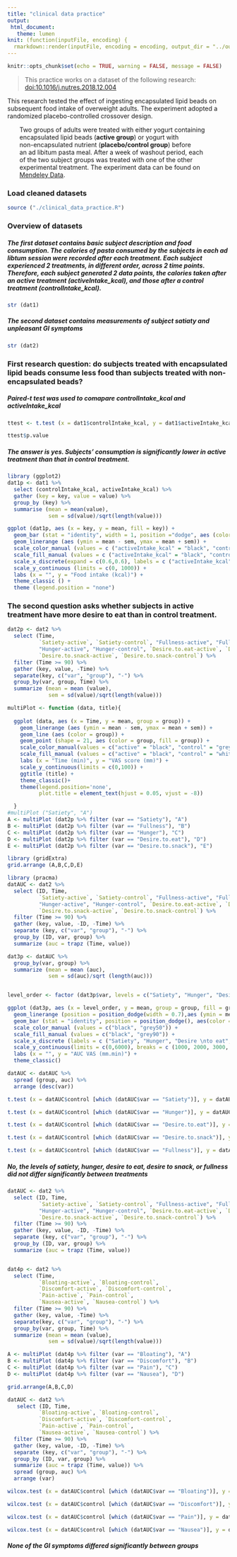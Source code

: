 ```yaml
---
title: "clinical data practice"
output: 
 html_document:
   theme: lumen
knit: (function(inputFile, encoding) {
  rmarkdown::render(inputFile, encoding = encoding, output_dir = "../output/") })
---
```


```r
knitr::opts_chunk$set(echo = TRUE, warning = FALSE, message = FALSE)
```

> This practice works on a dataset of the following research:    
> [doi:10.1016/j.nutres.2018.12.004](https://doi.org/10.1016/j.nutres.2018.12.004)    


This research tested the effect of ingesting encapsulated lipid beads on subsequent food intake of overweight adults. The experiment adopted a randomized placebo-controlled crossover design.   

|        Two groups of adults were treated with either yogurt containing 
|        encapsulated lipid beads (**active group**) or yogurt with 
|        non-encapsulated nutrient (**placebo/control group**) before
|        an ad libitum pasta meal. After a week of washout period, each
|        of the two subject groups was treated with one of the other 
|        experimental treatment. The experiment data can be found on 
|        [Mendeley Data](https://data.mendeley.com/datasets/hxyx3vdf3b/1).    

### Load cleaned datasets
```r
source ("./clinical_data_practice.R")
```

### Overview of datasets    
##### The first dataset contains basic subject description and food consumption. The calories of pasta consumed by the subjects in each *ad libtum* session were recorded after each treatment. Each subject experienced 2 treatments, in different order, across 2 time points. Therefore, each subject generated 2 data points, the calories taken after an active treatment (**activeIntake_kcal**), and those after a control treatment (**controlIntake_kcal**).  
```r
str (dat1)
```

##### The second dataset contains measurements of subject satiaty and unpleasant GI symptoms
```r
str (dat2)
```
    
### First research question: do subjects treated with encapsulated lipid beads consume less food than subjects treated with non-encapsulated beads?    
    
##### Paired-t test was used to comapare controlIntake_kcal and activeIntake_kcal    
```r
ttest <- t.test (x = dat1$controlIntake_kcal, y = dat1$activeIntake_kcal, paired = TRUE)

ttest$p.value
```

##### The answer is yes. Subjects' consumption is significantly lower in active treatment than that in control treatment.
```r
library (ggplot2)
dat1p <- dat1 %>% 
  select (controlIntake_kcal, activeIntake_kcal) %>% 
  gather (key = key, value = value) %>% 
  group_by (key) %>% 
  summarise (mean = mean(value),
             sem = sd(value)/sqrt(length(value)))

ggplot (dat1p, aes (x = key, y = mean, fill = key)) +
  geom_bar (stat = "identity", width = 1, position ="dodge", aes (color = key, fill = key)) +
  geom_linerange (aes (ymin = mean - sem, ymax = mean + sem)) +
  scale_color_manual (values = c ("activeIntake_kcal" = "black", "controlIntake_kcal" = "grey50")) +
  scale_fill_manual (values = c ("activeIntake_kcal" = "black", "controlIntake_kcal" = "grey90")) +
  scale_x_discrete(expand = c(0.6,0.6), labels = c ("activeIntake_kcal" = "Active", "controlIntake_kcal" = "Cnotrol")) +
  scale_y_continuous (limits = c(0, 1000)) +
  labs (x = "", y = "Food intake (kcal)") +
  theme_classic () +
  theme (legend.position = "none")
```

### The second question asks whether subjects in active treatment have more desire to eat than in control treatment.
```r
dat2p <- dat2 %>% 
  select (Time,
          `Satiety-active`, `Satiety-control`, "Fullness-active", "Fullness-control", 
          "Hunger-active", "Hunger-control", `Desire.to.eat-active`, `Desire.to.eat-control`, 
          `Desire.to.snack-active`, `Desire.to.snack-control`) %>% 
  filter (Time >= 90) %>% 
  gather (key, value, -Time) %>% 
  separate(key, c("var", "group"), "-") %>% 
  group_by(var, group, Time) %>% 
  summarize (mean = mean (value),
             sem = sd(value)/sqrt(length(value)))

multiPlot <- function (data, title){
  
  ggplot (data, aes (x = Time, y = mean, group = group)) +
    geom_linerange (aes (ymin = mean - sem, ymax = mean + sem)) +
    geom_line (aes (color = group)) +
    geom_point (shape = 21, aes (color = group, fill = group)) +
    scale_color_manual(values = c("active" = "black", "control" = "grey"))+
    scale_fill_manual (values = c("active" = "black", "control" = "white")) +
    labs (x = "Time (min)", y = "VAS score (mm)") +
    scale_y_continuous(limits = c(0,100)) +
    ggtitle (title) +
    theme_classic()+
    theme(legend.position='none', 
          plot.title = element_text(hjust = 0.05, vjust = -8)) 

  }
#multiPlot ("Satiety", "A")
A <- multiPlot (dat2p %>% filter (var == "Satiety"), "A")
B <- multiPlot (dat2p %>% filter (var == "Fullness"), "B")
C <- multiPlot (dat2p %>% filter (var == "Hunger"), "C")
D <- multiPlot (dat2p %>% filter (var == "Desire.to.eat"), "D") 
E <- multiPlot (dat2p %>% filter (var == "Desire.to.snack"), "E")

library (gridExtra)
grid.arrange (A,B,C,D,E)
```

```r
library (pracma)
datAUC <- dat2 %>%
  select (ID, Time,
          `Satiety-active`, `Satiety-control`, "Fullness-active", "Fullness-control", 
          "Hunger-active", "Hunger-control", `Desire.to.eat-active`, `Desire.to.eat-control`, 
          `Desire.to.snack-active`, `Desire.to.snack-control`) %>% 
  filter (Time >= 90) %>% 
  gather (key, value, -ID, -Time) %>% 
  separate (key, c("var", "group"), "-") %>% 
  group_by (ID, var, group) %>% 
  summarize (auc = trapz (Time, value))

dat3p <- datAUC %>% 
  group_by(var, group) %>% 
  summarize (mean = mean (auc),
             sem = sd(auc)/sqrt (length(auc)))


level_order <- factor (dat3p$var, levels = c("Satiety", "Hunger", "Desire.to.eat", "Desire.to.snack", "Fullness"))

ggplot (dat3p, aes (x = level_order, y = mean, group = group, fill = group)) +
  geom_linerange (position = position_dodge(width = 0.7),aes (ymin = mean - sem, ymax = mean + sem)) +
  geom_bar (stat = "identity", position = position_dodge(), aes(color = group)) +
  scale_color_manual (values = c("black", "grey50")) +
  scale_fill_manual (values = c("black", "grey90")) +
  scale_x_discrete (labels = c ("Satiety", "Hunger", "Desire \nto eat", "Desire \nto snack", "Fullness")) +
  scale_y_continuous(limits = c(0,6000), breaks = c (1000, 2000, 3000, 4000, 5000, 6000), labels = c ("", 2000, "", 4000, "", 6000)) +
  labs (x = "", y = "AUC VAS (mm.min)") +
  theme_classic()
```

```r
datAUC <- datAUC %>% 
  spread (group, auc) %>% 
  arrange (desc(var))

t.test (x = datAUC$control [which (datAUC$var == "Satiety")], y = datAUC$active [which (datAUC$var == "Satiety")], paired = TRUE)

t.test (x = datAUC$control [which (datAUC$var == "Hunger")], y = datAUC$active [which (datAUC$var == "Hunger")], paired = TRUE)

t.test (x = datAUC$control [which (datAUC$var == "Desire.to.eat")], y = datAUC$active [which (datAUC$var == "Desire.to.eat")], paired = TRUE)

t.test (x = datAUC$control [which (datAUC$var == "Desire.to.snack")], y = datAUC$active [which (datAUC$var == "Desire.to.snack")], paired = TRUE)

t.test (x = datAUC$control [which (datAUC$var == "Fullness")], y = datAUC$active [which (datAUC$var == "Fullness")], paired = TRUE)
```
##### No, the levels of satiety, hunger, desire to eat, desire to snack, or fullness did not differ significantly between treatments    
    
```r
datAUC <- dat2 %>%
  select (ID, Time,
          `Satiety-active`, `Satiety-control`, "Fullness-active", "Fullness-control", 
          "Hunger-active", "Hunger-control", `Desire.to.eat-active`, `Desire.to.eat-control`, 
          `Desire.to.snack-active`, `Desire.to.snack-control`) %>% 
  filter (Time >= 90) %>% 
  gather (key, value, -ID, -Time) %>% 
  separate (key, c("var", "group"), "-") %>% 
  group_by (ID, var, group) %>% 
  summarize (auc = trapz (Time, value))


dat4p <- dat2 %>% 
  select (Time, 
          `Bloating-active`, `Bloating-control`,
          `Discomfort-active`, `Discomfort-control`,
          `Pain-active`, `Pain-control`,
          `Nausea-active`, `Nausea-control`) %>% 
  filter (Time >= 90) %>% 
  gather (key, value, -Time) %>% 
  separate(key, c("var", "group"), "-") %>% 
  group_by(var, group, Time) %>% 
  summarize (mean = mean (value),
             sem = sd(value)/sqrt(length(value)))

A <- multiPlot (dat4p %>% filter (var == "Bloating"), "A")
B <- multiPlot (dat4p %>% filter (var == "Discomfort"), "B")
C <- multiPlot (dat4p %>% filter (var == "Pain"), "C")
D <- multiPlot (dat4p %>% filter (var == "Nausea"), "D") 

grid.arrange(A,B,C,D)
```

```r
datAUC <- dat2 %>% 
   select (ID, Time, 
          `Bloating-active`, `Bloating-control`,
          `Discomfort-active`, `Discomfort-control`,
          `Pain-active`, `Pain-control`,
          `Nausea-active`, `Nausea-control`) %>% 
  filter (Time >= 90) %>% 
  gather (key, value, -ID, -Time) %>% 
  separate (key, c("var", "group"), "-") %>% 
  group_by (ID, var, group) %>% 
  summarize (auc = trapz (Time, value)) %>% 
  spread (group, auc) %>% 
  arrange (var)

wilcox.test (x = datAUC$control [which (datAUC$var == "Bloating")], y = datAUC$active [which (datAUC$var == "Bloating")], paired = TRUE)

wilcox.test (x = datAUC$control [which (datAUC$var == "Discomfort")], y = datAUC$active [which (datAUC$var == "Discomfort")], paired = TRUE)

wilcox.test (x = datAUC$control [which (datAUC$var == "Pain")], y = datAUC$active [which (datAUC$var == "Pain")], paired = TRUE)

wilcox.test (x = datAUC$control [which (datAUC$var == "Nausea")], y = datAUC$active [which (datAUC$var == "Nausea")], paired = TRUE)

```
    
##### None of the GI symptoms differed significantly between groups    
    
|
|
